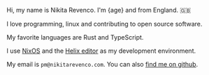 
Hi, my name is Nikita Revenco. I'm {age} and from England. 🇬🇧

I love programming, linux and contributing to open source software.

My favorite languages are Rust and TypeScript.

I use [NixOS](https://nixos.org/) and the [Helix editor](https://github.com/helix-editor/helix) as my development environment.

My email is `pm@nikitarevenco.com`. You can also [find me on github](https://github.com/NikitaRevenco).
